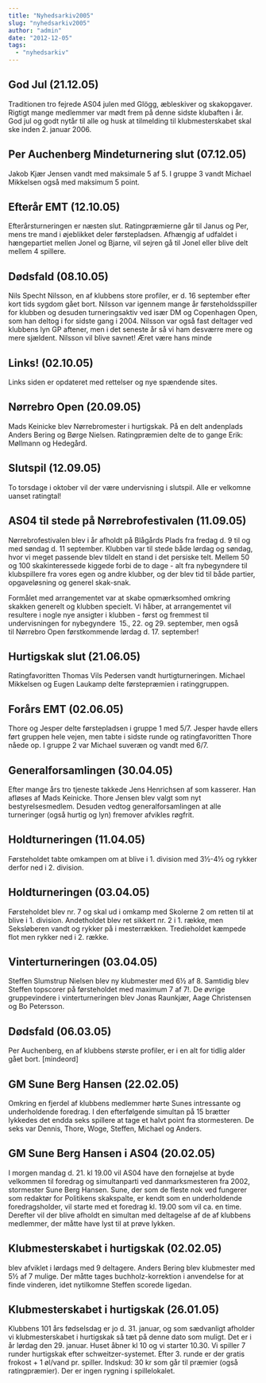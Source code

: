 ```yaml
---
title: "Nyhedsarkiv2005"
slug: "nyhedsarkiv2005"
author: "admin"
date: "2012-12-05"
tags: 
  - "nyhedsarkiv"
---
```


## God Jul (21.12.05)

Traditionen tro fejrede AS04 julen med Glögg, æbleskiver og skakopgaver. Rigtigt mange medlemmer var mødt frem på denne sidste klubaften i år. God jul og godt nytår til alle og husk at tilmelding til klubmesterskabet skal ske inden 2. januar 2006.

## Per Auchenberg Mindeturnering slut (07.12.05)

Jakob Kjær Jensen vandt med maksimale 5 af 5. I gruppe 3 vandt Michael Mikkelsen også med maksimum 5 point.

## Efterår EMT (12.10.05)

Efterårsturneringen er næsten slut. Ratingpræmierne går til Janus og Per, mens tre mand i øjeblikket deler førstepladsen. Afhængig af udfaldet i hængepartiet mellen Jonel og Bjarne, vil sejren gå til Jonel eller blive delt mellem 4 spillere.

## Dødsfald (08.10.05)

Nils Specht Nilsson, en af klubbens store profiler, er d. 16 september efter kort tids sygdom gået bort. Nilsson var igennem mange år førsteholdsspiller for klubben og desuden turneringsaktiv ved især DM og Copenhagen Open, som han deltog i for sidste gang i 2004. Nilsson var også fast deltager ved klubbens lyn GP aftener, men i det seneste år så vi ham desværre mere og mere sjældent. Nilsson vil blive savnet! Æret være hans minde

## Links! (02.10.05)

Links siden er opdateret med rettelser og nye spændende sites.

## Nørrebro Open (20.09.05)

Mads Keinicke blev Nørrebromester i hurtigskak. På en delt andenplads Anders Bering og Børge Nielsen. Ratingpræmien delte de to gange Erik: Møllmann og Hedegård.

## Slutspil (12.09.05)

To torsdage i oktober vil der være undervisning i slutspil. Alle er velkomne uanset ratingtal!

## AS04 til stede på Nørrebrofestivalen (11.09.05)

Nørrebrofestivalen blev i år afholdt på Blågårds Plads fra fredag d. 9 til og med søndag d. 11 september. Klubben var til stede både lørdag og søndag, hvor vi meget passende blev tildelt en stand i det persiske telt. Mellem 50 og 100 skakinteressede kiggede forbi de to dage - alt fra nybegyndere til klubspillere fra vores egen og andre klubber, og der blev tid til både partier, opgaveløsning og generel skak-snak.

Formålet med arrangementet var at skabe opmærksomhed omkring skakken generelt og klubben specielt. Vi håber, at arrangementet vil resultere i nogle nye ansigter i klubben - først og fremmest til undervisningen for nybegyndere  15., 22. og 29. september, men også til Nørrebro Open førstkommende lørdag d. 17. september!

## Hurtigskak slut (21.06.05)

Ratingfavoritten Thomas Vils Pedersen vandt hurtigturneringen. Michael Mikkelsen og Eugen Laukamp delte førstepræmien i ratinggruppen.

## Forårs EMT (02.06.05)

Thore og Jesper delte førstepladsen i gruppe 1 med 5/7. Jesper havde ellers ført gruppen hele vejen, men tabte i sidste runde og ratingfavoritten Thore nåede op. I gruppe 2 var Michael suveræn og vandt med 6/7.

## Generalforsamlingen (30.04.05)

Efter mange års tro tjeneste takkede Jens Henrichsen af som kasserer. Han afløses af Mads Keinicke. Thore Jensen blev valgt som nyt bestyrelsesmedlem. Desuden vedtog generalforsamlingen at alle turneringer (også hurtig og lyn) fremover afvikles røgfrit.

## Holdturneringen (11.04.05)

Førsteholdet tabte omkampen om at blive i 1. division med 3½-4½ og rykker derfor ned i 2. division.

## Holdturneringen (03.04.05)

Førsteholdet blev nr. 7 og skal ud i omkamp med Skolerne 2 om retten til at blive i 1. division. Andetholdet blev ret sikkert nr. 2 i 1. række, men Seksløberen vandt og rykker på i mesterrækken. Tredieholdet kæmpede flot men rykker ned i 2. række.

## Vinterturneringen (03.04.05)

Steffen Slumstrup Nielsen blev ny klubmester med 6½ af 8. Samtidig blev Steffen topscorer på førsteholdet med maximum 7 af 7!. De øvrige gruppevindere i vinterturneringen blev Jonas Raunkjær, Aage Christensen og Bo Petersson.

## Dødsfald (06.03.05)

Per Auchenberg, en af klubbens største profiler, er i en alt for tidlig alder gået bort. \[mindeord\]

## GM Sune Berg Hansen (22.02.05)

Omkring en fjerdel af klubbens medlemmer hørte Sunes intressante og underholdende foredrag. I den efterfølgende simultan på 15 brætter lykkedes det endda seks spillere at tage et halvt point fra stormesteren. De seks var Dennis, Thore, Woge, Steffen, Michael og Anders.

## GM Sune Berg Hansen i AS04 (20.02.05)

I morgen mandag d. 21. kl 19.00 vil AS04 have den fornøjelse at byde velkommen til foredrag og simultanparti ved danmarksmesteren fra 2002, stormester Sune Berg Hansen. Sune, der som de fleste nok ved fungerer som redaktør for Politikens skakspalte, er kendt som en underholdende foredragsholder, vil starte med et foredrag kl. 19.00 som vil ca. en time. Derefter vil der blive afholdt en simultan med deltagelse af de af klubbens medlemmer, der måtte have lyst til at prøve lykken.

## Klubmesterskabet i hurtigskak (02.02.05)

blev afviklet i lørdags med 9 deltagere. Anders Bering blev klubmester med 5½ af 7 mulige. Der måtte tages buchholz-korrektion i anvendelse for at finde vinderen, idet nytilkomne Steffen scorede ligedan.

## Klubmesterskabet i hurtigskak (26.01.05)

Klubbens 101 års fødselsdag er jo d. 31. januar, og som sædvanligt afholder vi klubmesterskabet i hurtigskak så tæt på denne dato som muligt. Det er i år lørdag den 29. januar. Huset åbner kl 10 og vi starter 10.30. Vi spiller 7 runder hurtigskak efter schweitzer-systemet. Efter 3. runde er der gratis frokost + 1 øl/vand pr. spiller. Indskud: 30 kr som går til præmier (også ratingpræmier). Der er ingen rygning i spillelokalet.
